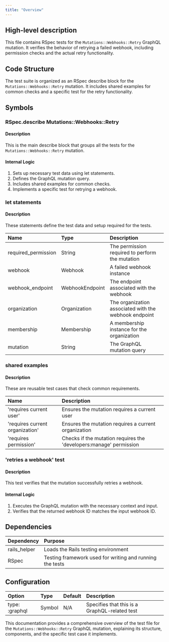 ```yaml
---
title: "Overview"
---
```


## High-level description
This file contains RSpec tests for the `Mutations::Webhooks::Retry` GraphQL mutation. It verifies the behavior of retrying a failed webhook, including permission checks and the actual retry functionality.

## Code Structure
The test suite is organized as an RSpec describe block for the `Mutations::Webhooks::Retry` mutation. It includes shared examples for common checks and a specific test for the retry functionality.

## Symbols

### RSpec.describe Mutations::Webhooks::Retry
#### Description
This is the main describe block that groups all the tests for the `Mutations::Webhooks::Retry` mutation.

#### Internal Logic
1. Sets up necessary test data using let statements.
2. Defines the GraphQL mutation query.
3. Includes shared examples for common checks.
4. Implements a specific test for retrying a webhook.

### let statements
#### Description
These statements define the test data and setup required for the tests.

| Name | Type | Description |
|:-----|:-----|:------------|
| required_permission | String | The permission required to perform the mutation |
| webhook | Webhook | A failed webhook instance |
| webhook_endpoint | WebhookEndpoint | The endpoint associated with the webhook |
| organization | Organization | The organization associated with the webhook endpoint |
| membership | Membership | A membership instance for the organization |
| mutation | String | The GraphQL mutation query |

### shared examples
#### Description
These are reusable test cases that check common requirements.

| Name | Description |
|:-----|:------------|
| 'requires current user' | Ensures the mutation requires a current user |
| 'requires current organization' | Ensures the mutation requires a current organization |
| 'requires permission' | Checks if the mutation requires the 'developers:manage' permission |

### 'retries a webhook' test
#### Description
This test verifies that the mutation successfully retries a webhook.

#### Internal Logic
1. Executes the GraphQL mutation with the necessary context and input.
2. Verifies that the returned webhook ID matches the input webhook ID.

## Dependencies
| Dependency | Purpose |
|:-----------|:--------|
| rails_helper | Loads the Rails testing environment |
| RSpec | Testing framework used for writing and running the tests |

## Configuration
| Option | Type | Default | Description |
|:-------|:-----|:--------|:------------|
| type: :graphql | Symbol | N/A | Specifies that this is a GraphQL-related test |

This documentation provides a comprehensive overview of the test file for the `Mutations::Webhooks::Retry` GraphQL mutation, explaining its structure, components, and the specific test case it implements.